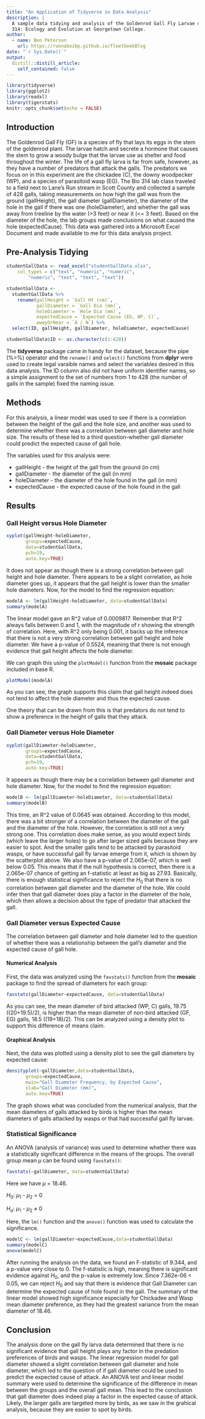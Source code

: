 ```yaml
---
title: "An Application of Tidyverse in Data Analysis"
description: |
  A sample data tidying and analysis of the Goldenrod Gall Fly Larvae data from Bio
  314: Ecology and Evolution at Georgetown College.
author:
  - name: Ben Peterson 
    url: https://runnaboibp.github.io/fleetGeekBlog
date: "`r Sys.Date()`"
output: 
  distill::distill_article:
    self_contained: false
---
```


```r
library(tidyverse)
library(ggplot2)
library(readxl)
library(tigerstats)
knitr::opts_chunk$set(echo = FALSE)
```



## Introduction

The Goldenrod Gall Fly (GF) is a species of fly that lays its eggs in the stem of the goldenrod plant. The larvae hatch and secrete a hormone that causes the stem to grow a woody bulge that the larvae use as shelter and food throughout the winter. The life of a gall fly larva is far from safe, however, as they have a number of predators that attack the galls. The predators we focus on in this experiment are the chickadee (C), the downy woodpecker (WP), and a species of parasitoid wasp (EG). The Bio 314 lab class traveled to a field next to Lane's Run stream in Scott County and collected a sample of 428 galls, taking measurements on how high the gall was from the ground (gallHeight), the gall diameter (gallDiameter), the diameter of the hole in the gall if there was one (holeDiameter), and whether the gall was away from treeline by the water (>3 feet) or near it (<= 3 feet). Based on the diameter of the hole, the lab groups made conclusions on what caused the hole (expectedCause). This data was gathered into a Microsoft Excel Document and made available to me for this data analysis project.


## Pre-Analysis Tidying

```r
studentGallData <- read_excel("studentGallData.xlsx", 
    col_types = c("text", "numeric", "numeric", 
        "numeric", "text", "text", "text"))

studentGallData <-
  studentGallData %>%
    rename(gallHeight = `Gall Ht (cm)`,
           gallDiameter = `Gall Dia (mm)`,
           holeDiameter = `Hole Dia (mm)`,
           expectedCause = `Expected Cause (EG, WP, C)`,
           awayOrNear = `A / N`) %>%
  select(ID, gallHeight, gallDiameter, holeDiameter, expectedCause)

studentGallData$ID <- as.character(c(1:428))
```

The **tidyverse** package came in handy for the dataset, because the pipe (%>%) operator and the `rename()` and `select()` functions from **dplyr** were used to create legal varaible names and select the variables desired in this data analysis. The ID column also did not have uniform identifier names, so a simple assignment to the set of numbers from 1 to 428 (the number of galls in the sample) fixed the naming issue.

## Methods

For this analysis, a linear model was used to see if there is a correlation between the height of the gall and the hole size, and another was used to determine whether there was a correlation between gall diameter and hole size. The results of these led to a third question--whether gall diameter could predict the expected cause of gall hole. 

The variables used for this analysis were:

* gallHeight - the height of the gall from the ground (in cm)
* gallDiameter - the diameter of the gall (in mm)
* holeDiameter - the diameter of the hole found in the gall (in mm)
* expectedCause - the expected cause of the hole found in the gall

## Results

### Gall Height versus Hole Diameter

```r
xyplot(gallHeight~holeDiameter,
       groups=expectedCause,
       data=studentGallData,
       pch=19,
       auto.key=TRUE)
```

It does not appear as though there is a strong correlation between gall height and hole diameter. There appears to be a slight correlation, as hole diameter goes up, it appears that the gall height is lower than the smaller hole diameters. Now, for the model to find the regression equation:

```r
modelA <- lm(gallHeight~holeDiameter, data=studentGallData)
summary(modelA)
```

The linear model gave an R^2 value of 0.0009817. Remember that R^2 always falls between 0 and 1, with the magnitude of r showing the strength of correlation. Here, with R^2 only being 0.001, it backs up the inference that there is not a very strong correlation between gall height and hole diameter. We have a p-value of 0.5524, meaning that there is not enough evidence that gall height affects the hole diameter.

We can graph this using the `plotModel()` function from the **mosaic** package included in base R.

```r
plotModel(modelA)
```

As you can see, the graph supports this claim that gall height indeed does not tend to affect the hole diameter and thus the expected cause.

One theory that can be drawn from this is that predators do not tend to show a preference in the height of galls that they attack.

### Gall Diameter versus Hole Diameter

```r
xyplot(gallDiameter~holeDiameter,
       groups=expectedCause,
       data=studentGallData,
       pch=19,
       auto.key=TRUE)
```

It appears as though there may be a correlation between gall diameter and hole diameter. Now, for the model to find the regression equation:

```r
modelB <- lm(gallDiameter~holeDiameter, data=studentGallData)
summary(modelB)
```

This time, an R^2 value of 0.0645 was obtained. According to this model, there was a bit stronger of a correlation between the diameter of the gall and the diameter of the hole. However, the correlation is still not a very strong one. This correlation does make sense, as you would expect birds (which leave the larger holes) to go after larger sized galls because they are easier to spot. And the smaller galls tend to be attacked by parasitoid wasps, or have successful gall fly larvae emerge from it, which is shown by the scatterplot above. We also have a p-value of 2.065e-07, which is well below 0.05. This means that if the null hypothesis is correct, then there is a 2.065e-07 chance of getting an f-statistic at least as big as 27.93. Basically, there is enough statistical significance to reject the $H_0$ that there is no correlation between gall diameter and the diameter of the hole. We could infer then that gall diameter does play a factor in the diameter of the hole, which then allows a decision about the type of predator that attacked the gall.

### Gall Diameter versus Expected Cause

The correlation between gall diameter and hole diameter led to the question of whether there was a relationship between the gall's diameter and the expected cause of gall hole. 

#### Numerical Analysis

First, the data was analyzed using the `favstats()` function from the **mosaic** package to find the spread of diameters for each group:

```r
favstats(gallDiameter~expectedCause, data=studentGallData)
```

As you can see, the mean diameter of bird attacked (WP, C) galls, 19.75 ((20+19.5)/2), is higher than the mean diameter of non-bird attacked (GF, EG) galls, 18.5 ((19+18)/2). This can be analyzed using a density plot to support this difference of means claim.

#### Graphical Analysis

Next, the data was plotted using a density plot to see the gall diameters by expected cause:

```r
densityplot(~gallDiameter,data=studentGallData,
       groups=expectedCause,
       main="Gall Diameter Frequency, by Expected Cause",
       xlab="Gall Diameter (mm)",
       auto.key=TRUE)
```

The graph shows what was concluded from the numerical analysis, that the mean diameters of galls attacked by birds is higher than the mean diameters of galls attacked by wasps or that had successful gall fly larvae. 

### Statistical Significance

An ANOVA (analysis of variance) was used to determine whether there was a statistically significant difference in the means of the groups. The overall group mean $\mu$ can be found using `favstats()`:

```r
favstats(~gallDiameter, data=studentGallData)
```

Here we have $\mu$ = 18.46. 

$H_0$: $\mu_1$ - $\mu_2$ = 0

$H_a$: $\mu_1$ - $\mu_2$ $\neq$ 0

Here, the `lm()` function and the `anova()` function was used to calculate the significance. 

```r
modelC <- lm(gallDiameter~expectedCause,data=studentGallData)
summary(modelC)
anova(modelC)
```

After running the analysis on the data, we found an F-statistic of 9.344, and a p-value very close to 0. The f-statistic is high, meaning there is significant evidence against $H_0$, and the p-value is extremely low. Since 7.362e-06 < 0.05, we can reject $H_0$ and say that there is evidence that Gall Diameter can determine the expected cause of hole found in the gall. The summary of the linear model showed high significance especially for Chickadee and Wasp mean diameter preference, as they had the greatest variance from the mean diameter of 18.46.

## Conclusion

The analysis done on the gall fly larva data determined that there is no significant evidence that gall height plays any factor in the predation preferences of birds and wasps. The linear regression model for gall diameter showed a slight correlation between gall diameter and hole diameter, which led to the question of if gall diameter could be used to predict the expected cause of attack. An ANOVA test and linear model summary were used to determine the significance of the difference in mean between the groups and the overall gall mean. This lead to the conclusion that gall diameter does indeed play a factor in the expected cause of attack. Likely, the larger galls are targeted more by birds, as we saw in the grahical analysis, because they are easier to spot by birds.




